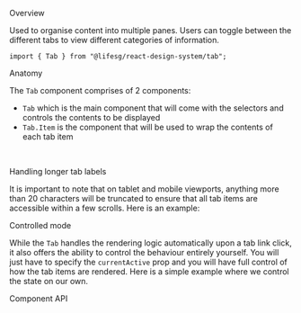 
<Meta of={TabStories} />

<Title>Tab</Title>

<Secondary>Overview</Secondary>

Used to organise content into multiple panes. Users can toggle between the different tabs to view different categories of information.

```tsx
import { Tab } from "@lifesg/react-design-system/tab";
```

<Canvas of={TabStories.Default} />

<Secondary>Anatomy</Secondary>

The `Tab` component comprises of 2 components:

-   `Tab` which is the main component that will come with the selectors and controls the contents to be displayed
-   `Tab.Item` is the component that will be used to wrap the contents of each tab item

<br />

<Secondary>Handling longer tab labels</Secondary>

It is important to note that on tablet and mobile viewports, anything more than 20 characters will be truncated
to ensure that all tab items are accessible within a few scrolls. Here is an example:

<Canvas of={TabStories.LongerLabels} />

<Secondary>Controlled mode</Secondary>

While the `Tab` handles the rendering logic automatically upon a tab link click,
it also offers the ability to control the behaviour entirely yourself. You will
just have to specify the `currentActive` prop and you will have full control of
how the tab items are rendered. Here is a simple example where we control the
state on our own.

<Canvas of={TabStories.ControlledMode} />

<Secondary>Component API</Secondary>

<PropsTable />
